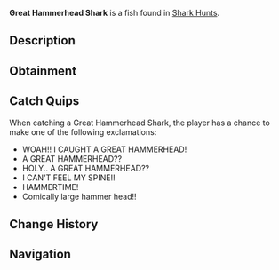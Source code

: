 {{FishInfobox
|image          = Great Hammerhead Shark.png
|rarity         = Mythical
|sea            = First Sea
|location       = [[Ocean]]
|sublocation    = Shark Hunt
|sources        = Fishing Rod
|radar_location = 
|prog_speed     = -35
|xp             = 860
|weather        = Windy
|time           = Day
|season         = Spring
|bait           = Fish Head
|base_weight    = 500
|base_value     = 5500
|weight_range   = 270
|base_chance    = 2
|base_resil     = 20
}}
'''Great Hammerhead Shark''' is a {{Rarity|Mythical}} fish found in [[Shark Hunt]]s.

== Description ==
{{Description|The Great Hammerhead Shark is a large, powerful predator known for its distinct hammer-shaped head. Its unique head shape improves its ability to track prey, making it a formidable hunter in the ocean, and a prominent catch among anglers.|Bestiary Entry}}

== Obtainment ==
{{Description|Only rarely spotted in the oceans during a Shark Hunt. Only awake during the day.|Bestiary Hint}}
{{Fish Availability|
Shark Hunt/Great Hammerhead Shark
|top_rods      = 
Leviathan's Fang Rod\35395.53\364187.28;
Ethereal Prism Rod\29349.84\231321.39;
Seraphic Rod\27794\235697.33;
Free Spirit Rod\27157.87\350027.18;
No-Life Rod\27063.34\242148.32;
Resourceful Rod\22765.46\178885.01;
Destiny Rod\23869.92\177631.26;
Heaven's Rod\21159.95\195089.72;
Trident Rod\26822.33\337503.68;
Rod Of The Depths\22650.93\193149.76;
Rod Of The Zenith\24028.01\196721.92;
Rod Of The Forgotten Fang\25685.12\216379.93;
Challenger's Rod\24543.53\219355.17;
Rod Of The Exalted One\22872.38\186159.15;
Zeus Rod\21625.09\196939.29;
Verdant Shear Rod\20988.91\195020.56;
Blazebringer Rod\20630.83\188868.01;
Depthseeker Rod\19462.08\186334.04;
Avalanche Rod\17387.49\166005.93;
Volcanic Rod\16867.27\155733.27;
Steady Rod\5413.57\53986.4
|recommended   = Ethereal Prism Rod
}}

== Catch Quips ==
When catching a Great Hammerhead Shark, the player has a chance to make one of the following exclamations:
* WOAH!! I CAUGHT A GREAT HAMMERHEAD!
* A GREAT HAMMERHEAD??
* HOLY.. A GREAT HAMMERHEAD??
* I CAN'T FEEL MY SPINE!!
* HAMMERTIME!
* Comically large hammer head!!

== Change History ==
{{Change History|{{subst:Current Version}}}}

== Navigation ==
{{Fish Navbox|Ocean}}